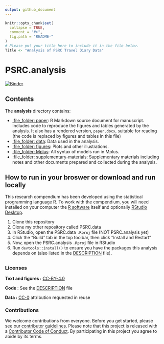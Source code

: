 ```yaml
---
output: github_document
---
```


<!-- README.md is generated from README.Rmd. Please edit that file -->

```r
knitr::opts_chunk$set(
  collapse = TRUE,
  comment = "#>",
  fig.path = "README-"
)
# Please put your title here to include it in the file below.
Title <- "Analysis of PSRC Travel Diary Data"
```

# PSRC.analysis

[![Binder](https://mybinder.org/badge_logo.svg)](https://mybinder.org/v2/gh/e-mcbride/PSRC.analysis/master?urlpath=rstudio)

<!-- This repository contains the data and code for our paper: -->

<!-- > Authors, (YYYY). _`r Title`_. Name of journal/book <https://doi.org/xxx/xxx> -->

<!-- Our pre-print is online here: -->

<!-- > Authors, (YYYY). _`r Title`_. Name of journal/book, Accessed `r format(Sys.Date(), "%d %b %Y")`. Online at <https://doi.org/xxx/xxx> -->


<!-- ### How to cite -->

<!-- Please cite this compendium as: -->

<!-- > Authors, (`r format(Sys.Date(), "%Y")`). _Compendium of R code and data for `r Title`_. Accessed `r format(Sys.Date(), "%d %b %Y")`. Online at <https://doi.org/xxx/xxx> -->

## Contents

The **analysis** directory contains:

  - [:file\_folder: paper](/analysis/paper): R Markdown source document
    for manuscript. Includes code to reproduce the figures and tables
    generated by the analysis. It also has a rendered version,
    `paper.docx`, suitable for reading (the code is replaced by figures
    and tables in this file)
  - [:file\_folder: data](/analysis/data): Data used in the analysis.
  - [:file\_folder: figures](/analysis/figures): Plots and other
    illustrations.
  - [:file\_folder: Mplus](/analysis/Mplus): All syntax of models run in Mplus.
  - [:file\_folder: supplementary-materials](/analysis/supplementary-materials): Supplementary materials including notes and other documents prepared and collected during the analysis.

## How to run in your broswer or download and run locally

This research compendium has been developed using the statistical programming
language R. To work with the compendium, you will need
installed on your computer the [R software](https://cloud.r-project.org/)
itself and optionally [RStudio Desktop](https://rstudio.com/products/rstudio/download/).

(@) Clone this repository
(@) Clone my other repository called PSRC.data
(@) In RStudio, open the PSRC.data `.Rproj` file (NOT PSRC.analysis yet)
(@) Click the "Build" tab in the top toolbar, then click "Install and Restart"
(@) Now, open the PSRC.analysis `.Rproj` file in RStudio
(@) Run `devtools::install()` to ensure you have the packages this analysis depends on (also listed in the
[DESCRIPTION](/DESCRIPTION) file).


<!-- You can download the compendium as a zip from from this URL: -->
<!-- [master.zip](/archive/master.zip). After unzipping: -->
- 

<!-- - finally, open `analysis/paper/paper.Rmd` and knit to produce the `paper.docx`, or run `rmarkdown::render("analysis/paper/paper.Rmd")` in the R console -->

### Licenses

**Text and figures :**  [CC-BY-4.0](http://creativecommons.org/licenses/by/4.0/)

**Code :** See the [DESCRIPTION](DESCRIPTION) file

**Data :** [CC-0](http://creativecommons.org/publicdomain/zero/1.0/) attribution requested in reuse

### Contributions

We welcome contributions from everyone. Before you get started, please see our [contributor guidelines](CONTRIBUTING.md). Please note that this project is released with a [Contributor Code of Conduct](CONDUCT.md). By participating in this project you agree to abide by its terms.


